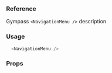 ### Reference

Gympass `<NavigationMenu />` description

### Usage

```javascript type=expo
  <NavigationMenu />
```

### Props

<PropsTable component="NavigationMenu" platform="native" />
